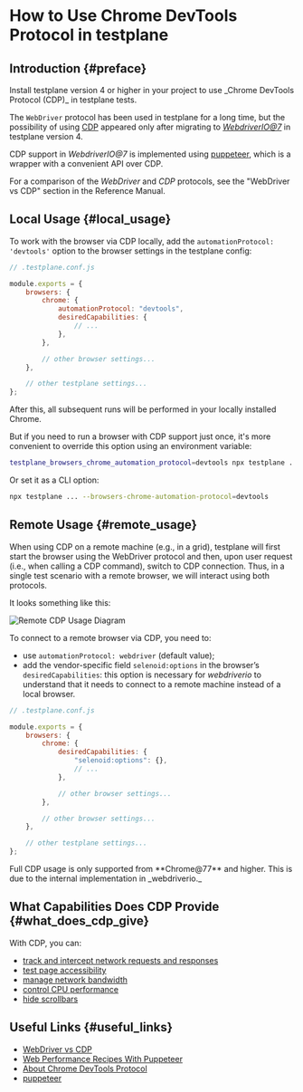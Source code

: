 
# How to Use Chrome DevTools Protocol in testplane

## Introduction {#preface}

<Admonition type="warning">
    Install testplane version 4 or higher in your project to use _Chrome DevTools Protocol (CDP)_ in
    testplane tests.
</Admonition>

The `WebDriver` protocol has been used in testplane for a long time, but the possibility of using [CDP][CDP] appeared only after migrating to _[WebdriverIO@7](https://webdriver.io/versions)_ in testplane version 4.

CDP support in _WebdriverIO@7_ is implemented using [puppeteer][puppeteer], which is a wrapper with a convenient API over CDP.

For a comparison of the _WebDriver_ and _CDP_ protocols, see the "WebDriver vs CDP" section in the Reference Manual.

## Local Usage {#local_usage}

To work with the browser via CDP locally, add the `automationProtocol: 'devtools'` option to the browser settings in the testplane config:

```javascript
// .testplane.conf.js

module.exports = {
    browsers: {
        chrome: {
            automationProtocol: "devtools",
            desiredCapabilities: {
                // ...
            },
        },

        // other browser settings...
    },

    // other testplane settings...
};
```

After this, all subsequent runs will be performed in your locally installed Chrome.

But if you need to run a browser with CDP support just once, it's more convenient to override this option using an environment variable:

```bash
testplane_browsers_chrome_automation_protocol=devtools npx testplane ...
```

Or set it as a CLI option:

```bash
npx testplane ... --browsers-chrome-automation-protocol=devtools
```

## Remote Usage {#remote_usage}

When using CDP on a remote machine (e.g., in a grid), testplane will first start the browser using the WebDriver protocol and then, upon user request (i.e., when calling a CDP command), switch to CDP connection. Thus, in a single test scenario with a remote browser, we will interact using both protocols.

It looks something like this:

![Remote CDP Usage Diagram](/img/docs/guides/how-to-use-cdp.remote-scheme.png)

To connect to a remote browser via CDP, you need to:

-   use `automationProtocol: webdriver` (default value);
-   add the vendor-specific field `selenoid:options` in the browser’s `desiredCapabilities`: this option is necessary for _webdriverio_ to understand that it needs to connect to a remote machine instead of a local browser.

```javascript
// .testplane.conf.js

module.exports = {
    browsers: {
        chrome: {
            desiredCapabilities: {
                "selenoid:options": {},
                // ...
            },

            // other browser settings...
        },

        // other browser settings...
    },

    // other testplane settings...
};
```

<Admonition type="warning" title="Limitations">
    Full CDP usage is only supported from **Chrome@77** and higher. This is due to the internal
    implementation in _webdriverio._
</Admonition>

## What Capabilities Does CDP Provide {#what_does_cdp_give}

With CDP, you can:

-   [track and intercept network requests and responses][how-to-intercept-requests-and-responses]
-   [test page accessibility][how-to-check-accessibility]
-   [manage network bandwidth][how-to-manage-network-bandwidth]
-   [control CPU performance][how-to-manage-cpu-performance]
-   [hide scrollbars][how-to-hide-scrollbars-by-cdp]

## Useful Links {#useful_links}

-   [WebDriver vs CDP][webdriver-vs-cdp]
-   [Web Performance Recipes With Puppeteer](https://addyosmani.com/blog/puppeteer-recipes/)
-   [About Chrome DevTools Protocol][CDP]
-   [puppeteer][puppeteer]

[CDP]: https://chromedevtools.github.io/devtools-protocol/
[puppeteer]: https://pptr.dev/
[how-to-intercept-requests-and-responses]: ../how-to-intercept-requests-and-responses
[how-to-check-accessibility]: ../how-to-check-accessibility
[how-to-manage-network-bandwidth]: ../how-to-manage-network-bandwidth
[how-to-manage-cpu-performance]: ../how-to-manage-cpu-performance
[how-to-hide-scrollbars-by-cdp]: ../how-to-hide-scrollbars-by-cdp
[webdriver-vs-cdp]: ../../reference/webdriver-vs-cdp
